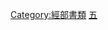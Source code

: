 {{Catnav|頁面分類|人文學科|文学|書籍|圖書資訊科學|分类系统|圖書分類法|四部分類法|史部|經部書類}}
{{Catnav|頁面分類|總類|書籍|圖書分類法|四部分類法|史部|經部書類}}

[[Category:經部書類|Category:經部書類]]
[[Category:四书五经|五]]
